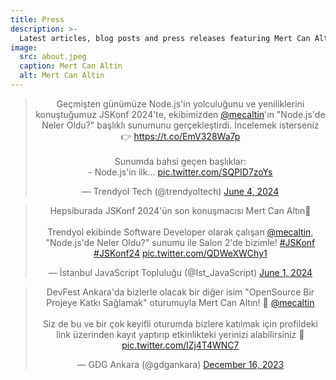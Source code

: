 ```yaml
---
title: Press
description: >-
  Latest articles, blog posts and press releases featuring Mert Can Altin and his projects
image:
  src: about.jpeg
  caption: Mert Can Altin
  alt: Mert Can Altin
---
```


<div style="text-align: center;">
  <blockquote class="twitter-tweet">
    <p lang="tr" dir="ltr">
      Geçmişten günümüze Node.js'in yolculuğunu ve yeniliklerini konuştuğumuz JSKonf 2024'te, ekibimizden
      <a href="https://twitter.com/mecaltin?ref_src=twsrc%5Etfw">@mecaltin</a>'ın "Node.js'de Neler Oldu?" başlıklı sunumunu gerçekleştirdi. İncelemek isterseniz  👉
      <a href="https://t.co/EmV328Wa7p">https://t.co/EmV328Wa7p</a><br /><br />
      Sunumda bahsi geçen başlıklar:<br />- Node.js'in ilk…
      <a href="https://t.co/SQPID7zoYs">pic.twitter.com/SQPID7zoYs</a>
    </p>
    &mdash; Trendyol Tech (@trendyoltech)
    <a href="https://twitter.com/trendyoltech/status/1797839393966772397?ref_src=twsrc%5Etfw">June 4, 2024</a>
  </blockquote>
  <script async src="https://platform.twitter.com/widgets.js" charset="utf-8"></script>
</div>

<div style="text-align: center;">
  <blockquote class="twitter-tweet">
    <p lang="tr" dir="ltr">
      Hepsiburada JSKonf 2024'ün son konuşmacısı Mert Can Altın💫<br /><br />
      Trendyol ekibinde Software Developer olarak çalışan
      <a href="https://twitter.com/mecaltin?ref_src=twsrc%5Etfw">@mecaltin</a>,
      "Node.js'de Neler Oldu?" sunumu ile Salon 2'de bizimle!
      <a href="https://twitter.com/hashtag/JSKonf?src=hash&ref_src=twsrc%5Etfw">#JSKonf</a>
      <a href="https://twitter.com/hashtag/JSKonf24?src=hash&ref_src=twsrc%5Etfw">#JSKonf24</a>
      <a href="https://t.co/QDWeXWChy1">pic.twitter.com/QDWeXWChy1</a>
    </p>
    &mdash; İstanbul JavaScript Topluluğu (@Ist_JavaScript)
    <a href="https://twitter.com/Ist_JavaScript/status/1796935373978734803?ref_src=twsrc%5Etfw">June 1, 2024</a>
  </blockquote>
  <script async src="https://platform.twitter.com/widgets.js" charset="utf-8"></script>
</div>

<div style="text-align: center;">
  <blockquote class="twitter-tweet">
    <p lang="tr" dir="ltr">
      DevFest Ankara'da bizlerle olacak bir diğer isim "OpenSource Bir Projeye Katkı Sağlamak" oturumuyla Mert Can Altın! 🚀
      <a href="https://twitter.com/mecaltin?ref_src=twsrc%5Etfw">@mecaltin</a><br /><br />
      Siz de bu ve bir çok keyifli oturumda bizlere katılmak için profildeki link üzerinden kayıt yaptırıp etkinlikteki yerinizi alabilirsiniz 🌟
      <a href="https://t.co/lZj4T4WNC7">pic.twitter.com/lZj4T4WNC7</a>
    </p>
    &mdash; GDG Ankara (@gdgankara)
    <a href="https://twitter.com/gdgankara/status/1735978810741272882?ref_src=twsrc%5Etfw">December 16, 2023</a>
  </blockquote>
  <script async src="https://platform.twitter.com/widgets.js" charset="utf-8"></script>
</div>

